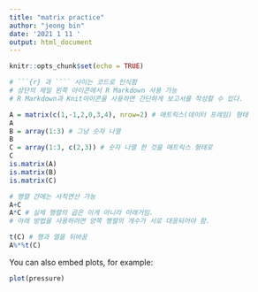 ---
title: "matrix practice"
author: "jeong bin"
date: '2021 1 11 '
output: html_document
---



```{r setup, include=FALSE}
knitr::opts_chunk$set(echo = TRUE)
```




```{r} 
# ```{r} 과 ```` 사이는 코드로 인식함
# 상단의 제일 왼쪽 아이콘에서 R Markdown 사용 가능
# R Markdown과 Knit아이콘을 사용하면 간단하게 보고서를 작성할 수 있다.

A = matrix(c(1,-1,2,0,3,4), nrow=2) # 매트릭스(데이터 프레임) 형태
A
B = array(1:3) # 그냥 숫자 나열
B
C = array(1:3, c(2,3)) # 숫자 나열 한 것을 매트릭스 형태로
C
is.matrix(A)
is.matrix(B)
is.matrix(C)

# 행렬 간에는 사칙연산 가능
A+C
A*C # 실제 행렬의 곱은 이게 아니라 아래거임.
# 아래 방법을 사용하려면 양쪽 행렬의 개수가 서로 대응되어야 함.

t(C) # 행과 열을 뒤바꿈
A%*%t(C)
```



You can also embed plots, for example:

```{r pressure, echo=FALSE}
plot(pressure)
```
